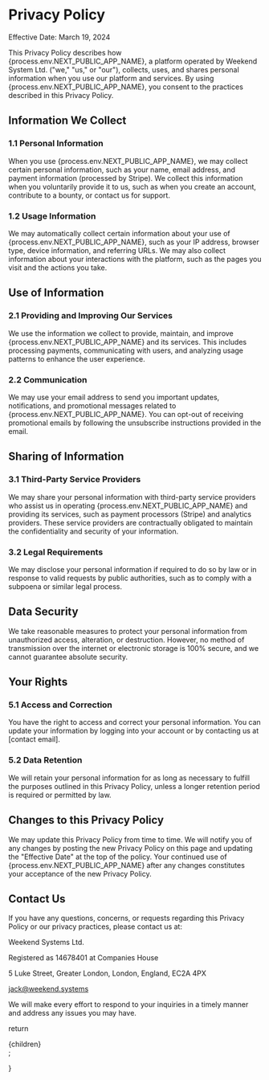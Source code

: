 # Privacy Policy

Effective Date: March 19, 2024

This Privacy Policy describes how {process.env.NEXT_PUBLIC_APP_NAME}, a platform operated by Weekend System Ltd. ("we," "us," or "our"), collects, uses, and shares personal information when you use our platform and services. By using {process.env.NEXT_PUBLIC_APP_NAME}, you consent to the practices described in this Privacy Policy.

## Information We Collect
### 1.1 Personal Information
When you use {process.env.NEXT_PUBLIC_APP_NAME}, we may collect certain personal information, such as your name, email address, and payment information (processed by Stripe). We collect this information when you voluntarily provide it to us, such as when you create an account, contribute to a bounty, or contact us for support.

### 1.2 Usage Information
We may automatically collect certain information about your use of {process.env.NEXT_PUBLIC_APP_NAME}, such as your IP address, browser type, device information, and referring URLs. We may also collect information about your interactions with the platform, such as the pages you visit and the actions you take.

## Use of Information
### 2.1 Providing and Improving Our Services
We use the information we collect to provide, maintain, and improve {process.env.NEXT_PUBLIC_APP_NAME} and its services. This includes processing payments, communicating with users, and analyzing usage patterns to enhance the user experience.

### 2.2 Communication
We may use your email address to send you important updates, notifications, and promotional messages related to {process.env.NEXT_PUBLIC_APP_NAME}. You can opt-out of receiving promotional emails by following the unsubscribe instructions provided in the email.

## Sharing of Information
### 3.1 Third-Party Service Providers
We may share your personal information with third-party service providers who assist us in operating {process.env.NEXT_PUBLIC_APP_NAME} and providing its services, such as payment processors (Stripe) and analytics providers. These service providers are contractually obligated to maintain the confidentiality and security of your information.

### 3.2 Legal Requirements
We may disclose your personal information if required to do so by law or in response to valid requests by public authorities, such as to comply with a subpoena or similar legal process.

## Data Security
We take reasonable measures to protect your personal information from unauthorized access, alteration, or destruction. However, no method of transmission over the internet or electronic storage is 100% secure, and we cannot guarantee absolute security.

## Your Rights
### 5.1 Access and Correction
You have the right to access and correct your personal information. You can update your information by logging into your account or by contacting us at [contact email].

### 5.2 Data Retention
We will retain your personal information for as long as necessary to fulfill the purposes outlined in this Privacy Policy, unless a longer retention period is required or permitted by law.

## Changes to this Privacy Policy
We may update this Privacy Policy from time to time. We will notify you of any changes by posting the new Privacy Policy on this page and updating the "Effective Date" at the top of the policy. Your continued use of {process.env.NEXT_PUBLIC_APP_NAME} after any changes constitutes your acceptance of the new Privacy Policy.

## Contact Us
If you have any questions, concerns, or requests regarding this Privacy Policy or our privacy practices, please contact us at:


Weekend Systems Ltd.

Registered as 14678401 at Companies House

5 Luke Street, Greater London, London, England, EC2A 4PX

jack@weekend.systems

We will make every effort to respond to your inquiries in a timely manner and address any issues you may have.


  return <div className="container prose my-16">{children}</div>;

}
